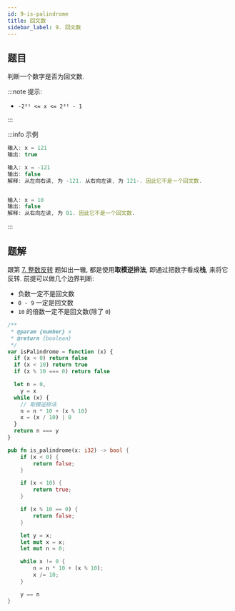 ```yaml
---
id: 9-is-palindrome
title: 回文数
sidebar_label: 9. 回文数
---
```


## 题目

判断一个数字是否为回文数.

:::note 提示:

- `-2³¹ <= x <= 2³¹ - 1`

:::

:::info 示例

```ts
输入: x = 121
输出: true
```

```ts
输入: x = -121
输出: false
解释: 从左向右读, 为 -121. 从右向左读, 为 121-. 因此它不是一个回文数.
```

```ts

输入: x = 10
输出: false
解释: 从右向左读, 为 01. 因此它不是一个回文数.
```

:::

## 题解

跟第 [7. 整数反转](/leetcode/easy/7-reverse) 题如出一辙, 都是使用**取模逆排法**, 即通过把数字看成**栈**, 来将它反转. 前提可以做几个边界判断:

- 负数一定不是回文数
- `0 - 9` 一定是回文数
- `10` 的倍数一定不是回文数(除了 `0`)


<Tabs>
  <TabItem value="JavaScript" label="JavaScript" default>

```ts
/**
 * @param {number} x
 * @return {boolean}
 */
var isPalindrome = function (x) {
  if (x < 0) return false
  if (x < 10) return true
  if (x % 10 === 0) return false

  let n = 0,
    y = x
  while (x) {
    // 取模逆排法
    n = n * 10 + (x % 10)
    x = (x / 10) | 0
  }
  return n === y
}
```

</TabItem>
<TabItem value="Rust" label="Rust">

```rust
pub fn is_palindrome(x: i32) -> bool {
    if (x < 0) {
        return false;
    }

    if (x < 10) {
        return true;
    }

    if (x % 10 == 0) {
        return false;
    }

    let y = x;
    let mut x = x;
    let mut n = 0;

    while x != 0 {
        n = n * 10 + (x % 10);
        x /= 10;
    }

    y == n
}
```

</TabItem>
</Tabs>
